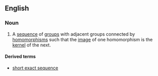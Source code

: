 ==English==
{{wikipedia}}
===Noun===
{{en-noun|s}}
#{{algebra}} A [[sequence]] of [[group]]s with adjacent groups connected by [[homomorphism]]s such that the [[image]] of one homomorphism is the [[kernel]] of the next.
====Derived terms====
*[[short exact sequence]]